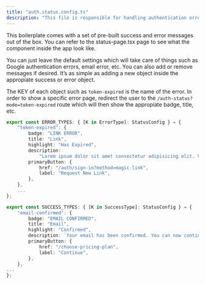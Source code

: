 ```yaml
---
title: "auth.status.config.ts"
description: "This file is responsible for handling authentication error and success messages that are shown on the auth-status/error and auth-status success pages."
---
```


This boilerplate comes with a set of pre-built success and error messages out of the box. You can refer to the status-page.tsx page to see what the component inside the app look like.

You can just leave the default settings which will take care of things such as Google authentication errors, email error, etc. You can also add or remove messages if desired. It’s as simple as adding a new object inside the appropiate success or error object.

The KEY of each object such as `token-expired` is the name of the error. In order to show a specific error page, redirect the user to the `/auth-status?mode=token-expired` route which will then show the appropiate badge, title, etc.

```typescript
export const ERROR_TYPES: { [K in ErrorType]: StatusConfig } = {
    "token-expired": {
        badge: "LINK ERROR",
        title: "Link",
        highlight: "Has Expired",
        description:
            "Lorem ipsum dolor sit amet consectetur adipisicing elit. Vitae expedita obcaecati modi, nisi reiciendis mollitia!",
        primaryButton: {
            href: "/auth/sign-in?method=magic-link",
            label: "Request New Link",
        },
    },
    ...
};

export const SUCCESS_TYPES: { [K in SuccessType]: StatusConfig } = {
    "email-confirmed": {
        badge: "EMAIL CONFIRMED",
        title: "Email",
        highlight: "Confirmed",
        description: `Your email has been confirmed. You can now continue using ${TextConstants.TEXT__COMPANY_TITLE}.`,
        primaryButton: {
            href: "/choose-pricing-plan",
            label: "Continue",
        },
    },
...
};
```
